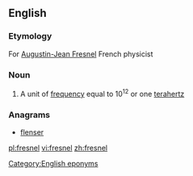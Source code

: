 ==English==

===Etymology===
For [[w:Augustin-Jean Fresnel|Augustin-Jean Fresnel]] French physicist

===Noun===
{{en-noun}}

# {{context|physics|lang=en}} A unit of [[frequency]] equal to 10<sup>12</sup> or one [[terahertz]]

===Anagrams===
* [[flenser#English|flenser]]

[[Category:English eponyms]]

[[pl:fresnel]]
[[vi:fresnel]]
[[zh:fresnel]]